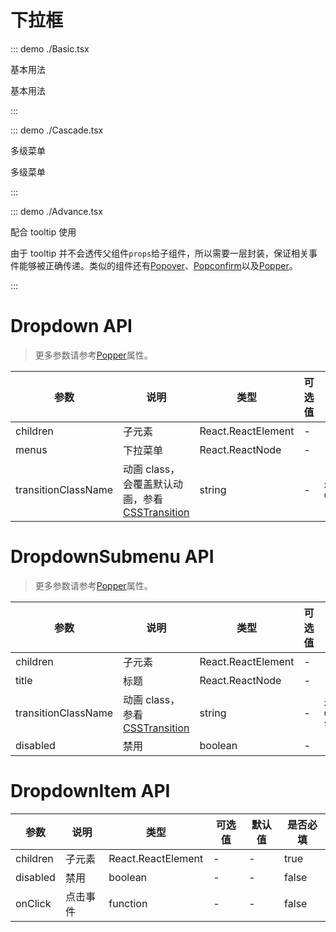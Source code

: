# 下拉框

::: demo ./Basic.tsx

基本用法

基本用法

:::

::: demo ./Cascade.tsx

多级菜单

多级菜单

:::

::: demo ./Advance.tsx

配合 tooltip 使用

由于 tooltip 并不会透传父组件`props`给子组件，所以需要一层封装，保证相关事件能够被正确传递。类似的组件还有[Popover](/components/popover)、[Popconfirm](/components/Popconfirm)以及[Popper](/components/Popper)。

:::

# Dropdown API

> 更多参数请参考[Popper](/components/Popper)属性。

| 参数 | 说明 | 类型 | 可选值 | 默认值 | 是否必填 |
| --- | --- | --- | --- | --- | --- |
| children | 子元素 | React.ReactElement | - | - | true |
| menus | 下拉菜单 | React.ReactNode | - | - | true |
| transitionClassName | 动画 class，会覆盖默认动画，参看[CSSTransition](/components/CSSTransition) | string | - | `xl-dropdown` | false |

# DropdownSubmenu API

> 更多参数请参考[Popper](/components/Popper)属性。

| 参数 | 说明 | 类型 | 可选值 | 默认值 | 是否必填 |
| --- | --- | --- | --- | --- | --- |
| children | 子元素 | React.ReactElement | - | - | true |
| title | 标题 | React.ReactNode | - | - | true |
| transitionClassName | 动画 class，参看[CSSTransition](/components/CSSTransition) | string | - | `xl-dropdown-submenu` | false |
| disabled | 禁用 | boolean | - | - | false |

# DropdownItem API

| 参数     | 说明     | 类型               | 可选值 | 默认值 | 是否必填 |
| -------- | -------- | ------------------ | ------ | ------ | -------- |
| children | 子元素   | React.ReactElement | -      | -      | true     |
| disabled | 禁用     | boolean            | -      | -      | false    |
| onClick  | 点击事件 | function           | -      | -      | false    |
